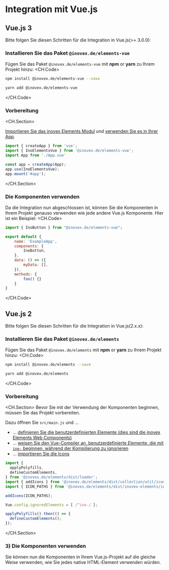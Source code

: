 
# Integration mit Vue.js

## Vue.js 3

Bitte folgen Sie diesen Schritten für die Integration in Vue.js(>= 3.0.0):

### Installieren Sie das Paket `@inovex.de/elements-vue`

Fügen Sie das Paket `@inovex.de/elements-vue` mit **npm** or **yarn** zu Ihrem Projekt hinzu:
<CH.Code>
  ```bash npm
  npm install @inovex.de/elements-vue --save
  ```
  ```bash yarn
  yarn add @inovex.de/elements-vue
  ```
</CH.Code>

### Vorbereitung

<CH.Section>

[Importieren Sie das inovex Elements Modul](focus://2) und [verwenden Sie es in Ihrer App](focus://6).

```javascript main.js
import { createApp } from 'vue';
import { InoElementsVue } from '@inovex.de/elements-vue';
import App from './App.vue'

const app = createApp(App);
app.use(InoElementsVue);
app.mount('#app');

```
</CH.Section>

### Die Komponenten verwenden
Da die Integration nun abgeschlossen ist, können Sie die Komponenten in Ihrem Projekt genauso verwenden wie jede andere Vue.js Komponente.
Hier ist ein Beispiel:
<CH.Code>
```javascript app.vue
import { InoButton } from "@inovex.de/elements-vue";

export default {
    name: 'ExampleApp',
    components: {
        InoButton,
    },
    data: () => ({
        myData: [],
    }),
    methods: {
        foo() {}
    }
}
```

</CH.Code>

## Vue.js 2

Bitte folgen Sie diesen Schritten für die Integration in Vue.js(2.x.x):

### Installieren Sie das Paket `@inovex.de/elements`

Fügen Sie das Paket `@inovex.de/elements` mit **npm** or **yarn** zu Ihrem Projekt hinzu:
<CH.Code>
  ```bash npm
  npm install @inovex.de/elements --save
  ```
  ```bash yarn
  yarn add @inovex.de/elements
  ```
</CH.Code>

### Vorbereitung

<CH.Section>
Bevor Sie mit der Verwendung der Komponenten beginnen, müssen Sie das Projekt vorbereiten.

Dazu öffnen Sie `src/main.js` und ...
- ... [definieren Sie die benutzerdefinierten Elemente (dies sind die inovex Elements Web Components)](focus://1:4,12:14)
- ... [weisen Sie den Vue-Compiler an, benutzerdefinierte Elemente, die mit `ino-` beginnen, während der Kompilierung zu ignorieren](focus://10)
- ... [importieren Sie die Icons](focus://5:8)

```javascript main.js
import {
  applyPolyfills,
  defineCustomElements,
} from '@inovex.de/elements/dist/loader';
import { addIcons } from '@inovex.de/elements/dist/collection/util/icons';
import { ICON_PATHS } from '@inovex.de/elements/dist/inovex-elements/ino-icon/index.esm.js';

addIcons(ICON_PATHS);

Vue.config.ignoredElements = [ /^ino-/ ];

applyPolyfills().then(() => {
  defineCustomElements();
});
```
</CH.Section>

### 3) Die Komponenten verwenden

Sie können nun die Komponenten in Ihrem Vue.js-Projekt auf die gleiche Weise verwenden, wie Sie jedes native HTML-Element verwenden würden.
